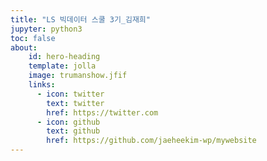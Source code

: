 ```yaml
---
title: "LS 빅데이터 스쿨 3기_김재희"
jupyter: python3
toc: false
about: 
    id: hero-heading
    template: jolla
    image: trumanshow.jfif
    links: 
      - icon: twitter
        text: twitter
        href: https://twitter.com
      - icon: github
        text: github
        href: https://github.com/jaeheekim-wp/mywebsite
---
```




